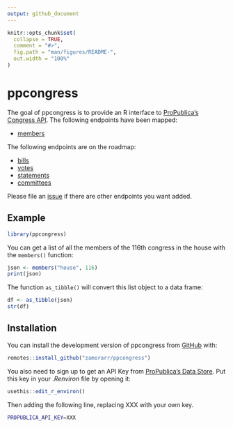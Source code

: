 ```yaml
---
output: github_document
---
```


<!-- README.md is generated from README.Rmd. Please edit that file -->

```r
knitr::opts_chunk$set(
  collapse = TRUE,
  comment = "#>",
  fig.path = "man/figures/README-",
  out.width = "100%"
)
```
# ppcongress

The goal of ppcongress is to provide an R interface to [ProPublica's Congress API](https://projects.propublica.org/api-docs/congress-api/). The following endpoints have been mapped:

- [members](https://projects.propublica.org/api-docs/congress-api/members/)

The following endpoints are on the roadmap:

- [bills](https://projects.propublica.org/api-docs/congress-api/bills/)
- [votes](https://projects.propublica.org/api-docs/congress-api/votes/)
- [statements](https://projects.propublica.org/api-docs/congress-api/statements/)
- [committees](https://projects.propublica.org/api-docs/congress-api/committees/)

Please file an [issue](https://github.com/zamorarr/ppcongress/issues) if there are other endpoints you want added.

## Example

```r
library(ppcongress)
```

You can get a list of all the members of the 116th congress in the house with the `members()` function:

```r
json <- members("house", 116)
print(json)
```

The function `as_tibble()` will convert this list object to a data frame:

```r
df <- as_tibble(json)
str(df)
```

## Installation

You can install the development version of ppcongress from [GitHub](https://github.com/zamorarr/ppcongress) with:

```r
remotes::install_github("zamorarr/ppcongress")
```

You also need to sign up to get an API Key from [ProPublica's Data Store](https://www.propublica.org/datastore/api/propublica-congress-api). Put this key in your *.Renviron* file by opening it:

```r
usethis::edit_r_environ()
```

Then adding the following line, replacing XXX with your own key.

```sh
PROPUBLICA_API_KEY=XXX
```
